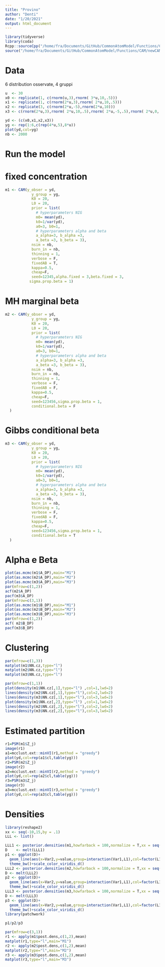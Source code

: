 ```yaml
---
title: "Provino"
author: "Denti"
date: "1/20/2021"
output: html_document
---
```


```r
library(tidyverse)
library(coda)
Rcpp::sourceCpp("/home/fra/Documents/GitHub/CommonAtomModel/Functions/CAM/newCAM.cpp")
source("/home/fra/Documents/GitHub/CommonAtomModel/Functions/CAM/newCAM.R")
```

# Data

6 distribution osservate, 4 gruppi

```r
u  <- 30
x0 <- replicate(1, c(rnorm(u,3),rnorm( 3*u,10,.5)))
x1 <- replicate(1, c(rnorm(2*u,3),rnorm( 2*u,10,.5)))
x2 <- replicate(3, c(rnorm(2*u,-5),rnorm(2*u,10)))
x3 <- c(rnorm(2*u,3),rnorm( 2*u,10,.5),rnorm( 2*u,-5,.5),rnorm( 2*u,0,.5))

yd <- (c(x0,x1,x2,x3))
yg <- rep(1:6,c(rep(4*u,5),8*u))
plot(yd,col=yg)
nb <- 2000
```

# Run the model

# fixed concentration

```r
m1 <- CAM(y_obser = yd,
            y_group = yg,
            K0 = 20,
            L0 = 20,
            prior = list(
              # hyperparameters NIG
              m0= mean(yd), 
              k0=1/var(yd), 
              a0=3, b0=1,
              # hyperparameters alpha and beta
              a_alpha=3, b_alpha =3,
              a_beta =3, b_beta = 3),
            nsim = nb,
            burn_in = nb,
            thinning = 1,
            verbose = F,
            fixedAB = T,
            kappa=0.5,
            cheap=F,
            seed=12345,alpha.fixed = 3,beta.fixed = 3,
           sigma.prop.beta = 1)
```

# MH marginal beta

```r
m2 <- CAM(y_obser = yd,
            y_group = yg,
            K0 = 20,
            L0 = 20,
            prior = list(
              # hyperparameters NIG
              m0= mean(yd), 
              k0=1/var(yd), 
              a0=3, b0=1,
              # hyperparameters alpha and beta
              a_alpha=3, b_alpha =3,
              a_beta =3, b_beta = 3),
            nsim = nb,
            burn_in = nb,
            thinning = 1,
            verbose = F,
            fixedAB = F,
            kappa=0.5,
            cheap=F,
            seed=123456,sigma.prop.beta = 1,
            conditional.beta = F
  )
```

# Gibbs conditional beta

```r
m3 <- CAM(y_obser = yd,
            y_group = yg,
            K0 = 20,
            L0 = 20,
            prior = list(
              # hyperparameters NIG
              m0= mean(yd), 
              k0=1/var(yd), 
              a0=3, b0=1,
              # hyperparameters alpha and beta
              a_alpha=3, b_alpha =3,
              a_beta =3, b_beta = 3),
            nsim = nb,
            burn_in = nb,
            thinning = 1,
            verbose = F,
            fixedAB = F,
            kappa=0.5,
            cheap=F,
            seed=123456,sigma.prop.beta = 1,
            conditional.beta = T
  )

```



# Alpha e Beta

```r
plot(as.mcmc(m1$A_DP),main="M1") 
plot(as.mcmc(m2$A_DP),main="M2") 
plot(as.mcmc(m3$A_DP),main="M3") 
par(mfrow=c(1,2))
acf(m2$A_DP)
pacf(m3$A_DP)
par(mfrow=c(3,1))
plot(as.mcmc(m1$B_DP),main="M1") 
plot(as.mcmc(m2$B_DP),main="M2") 
plot(as.mcmc(m3$B_DP),main="M3") 
par(mfrow=c(1,2))
acf( m2$B_DP)
pacf(m3$B_DP)
```

# Clustering

```r
par(mfrow=c(1,3))
matplot(m1$NN.cz,type="l")
matplot(m2$NN.cz,type="l")
matplot(m3$NN.cz,type="l")

par(mfrow=c(1,1))
plot(density(m1$NN.cz[,1],type="l") ,col=1,lwd=2)
lines(density(m2$NN.cz[,1],type="l"),col=2,lwd=2)
lines(density(m3$NN.cz[,1],type="l"),col=3,lwd=2)
plot(density(m1$NN.cz[,2],type="l") ,col=1,lwd=2) 
lines(density(m2$NN.cz[,2],type="l"),col=2,lwd=2)
lines(density(m3$NN.cz[,2],type="l"),col=3,lwd=2)
```

# Estimated partition

```r
r1=PSM(m1$Z_j)
image(r1)
a1=mcclust.ext::minVI(r1,method = "greedy")
plot(yd,col=rep(a1$cl,table(yg)))
r2=PSM(m2$Z_j)
image(r2)
a2=mcclust.ext::minVI(r2,method = "greedy")
plot(yd,col=rep(a2$cl,table(yg)))
r3=PSM(m3$Z_j)
image(r3)
a3=mcclust.ext::minVI(r3,method = "greedy")
plot(yd,col=rep(a3$cl,table(yg)))
```

# Densities

```r
library(reshape2)
xx <- seq(-10,15,by = .1)
LLL <- list()

LLL1 <- posterior.densities(m1,howfarback = 100,normalize = T,xx = seq(-10,15,by = .10))
D    <- melt(LLL1)
p1 <- ggplot(D)+
  geom_line(aes(x=Var2,y=value,group=interaction(Var1,L1),col=factor(L1)),alpha=.25)+
  theme_bw()+scale_color_viridis_d()
LLL2 <- posterior.densities(m2,howfarback = 100,normalize = T,xx = seq(-10,15,by = .10))
D <- melt(LLL2)
p2 <- ggplot(D)+
  geom_line(aes(x=Var2,y=value,group=interaction(Var1,L1),col=factor(L1)),alpha=.25)+
  theme_bw()+scale_color_viridis_d()
LLL3 <- posterior.densities(m3,howfarback = 100,normalize = T,xx = seq(-10,15,by = .10))
D <- melt(LLL3)
p3 <- ggplot(D)+
  geom_line(aes(x=Var2,y=value,group=interaction(Var1,L1),col=factor(L1)),alpha=.25)+
  theme_bw()+scale_color_viridis_d()
library(patchwork)

p1/p2/p3
```


```r
par(mfrow=c(3,1))
r1 <- apply(m1$post.dens,c(1,2),mean)
matplot(r1,type="l",main="M1")
r2 <- apply(m2$post.dens,c(1,2),mean)
matplot(r2,type="l",main="M2")
r3 <- apply(m3$post.dens,c(1,2),mean)
matplot(r3,type="l",main="M3")
```
